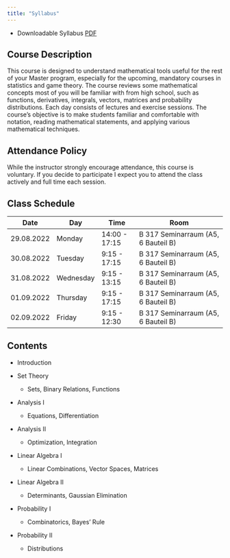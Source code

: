 ```yaml
---
title: "Syllabus"
---
```


-   Downloadable Syllabus [PDF](files/syllabus.pdf)

## Course Description

This course is designed to understand mathematical tools useful for the rest of your Master program, especially for the upcoming, mandatory courses in statistics and game theory. The course reviews some mathematical concepts most of you will be familiar with from high school, such as functions, derivatives, integrals, vectors, matrices and probability distributions. Each day consists of lectures and exercise sessions. The course's objective is to make students familiar and comfortable with notation, reading mathematical statements, and applying various mathematical techniques.

## Attendance Policy

While the instructor strongly encourage attendance, this course is voluntary. If you decide to participate I expect you to attend the class actively and full time each session.

## Class Schedule

| Date       | Day       | Time          | Room                                |
|------------|-----------|---------------|-------------------------------------|
| 29.08.2022 | Monday    | 14:00 - 17:15 | B 317 Seminarraum (A5, 6 Bauteil B) |
| 30.08.2022 | Tuesday   | 9:15 - 17:15  | B 317 Seminarraum (A5, 6 Bauteil B) |
| 31.08.2022 | Wednesday | 9:15 - 13:15  | B 317 Seminarraum (A5, 6 Bauteil B) |
| 01.09.2022 | Thursday  | 9:15 - 17:15  | B 317 Seminarraum (A5, 6 Bauteil B) |
| 02.09.2022 | Friday    | 9:15 - 12:30  | B 317 Seminarraum (A5, 6 Bauteil B) |

## Contents

-   Introduction

-   Set Theory

    -   Sets, Binary Relations, Functions

-   Analysis I

    -   Equations, Differentiation

-   Analysis II

    -   Optimization, Integration

-   Linear Algebra I

    -   Linear Combinations, Vector Spaces, Matrices

-   Linear Algebra II

    -   Determinants, Gaussian Elimination

-   Probability I

    -   Combinatorics, Bayes' Rule

-   Probability II

    -   Distributions
